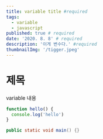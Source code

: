```yaml
---
title: variable title #required
tags:
  - variable
  - javascript
published: true # required
date: '2020. 8. 8' # required
description: '이게 변수다.' #required
thumbnailImg: '/tigger.jpeg'
---
```


# 제목

variable 내용

```javascript
function hello() {
  console.log('hello')
}
```

```java
public static void main() {}
```
